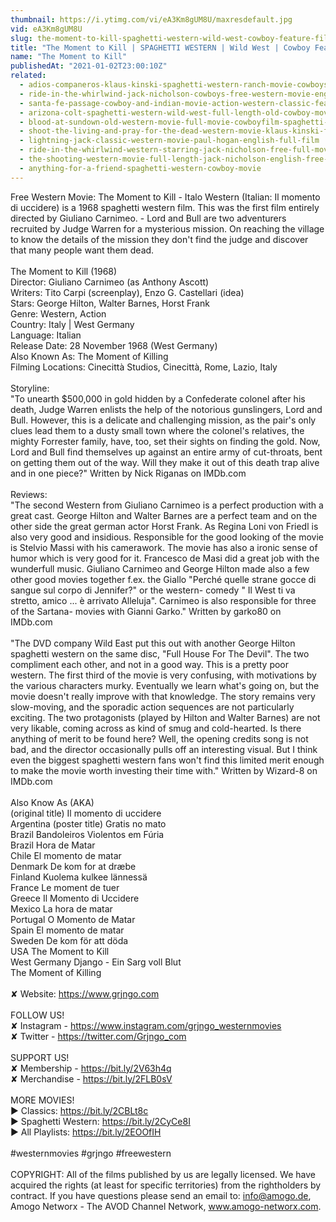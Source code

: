 ```yaml
---
thumbnail: https://i.ytimg.com/vi/eA3Km8gUM8U/maxresdefault.jpg
vid: eA3Km8gUM8U
slug: the-moment-to-kill-spaghetti-western-wild-west-cowboy-feature-film-full-length
title: "The Moment to Kill | SPAGHETTI WESTERN | Wild West | Cowboy Feature Film | Full Length"
name: "The Moment to Kill"
publishedAt: "2021-01-02T23:00:10Z"
related:
  - adios-companeros-klaus-kinski-spaghetti-western-ranch-movie-cowboys
  - ride-in-the-whirlwind-jack-nicholson-cowboys-free-western-movie-english
  - santa-fe-passage-cowboy-and-indian-movie-action-western-classic-feature-film-in-full-length
  - arizona-colt-spaghetti-western-wild-west-full-length-old-cowboy-movie
  - blood-at-sundown-old-western-movie-full-movie-cowboyfilm-spaghetti-western-english
  - shoot-the-living-and-pray-for-the-dead-western-movie-klaus-kinski-full-movie
  - lightning-jack-classic-western-movie-paul-hogan-english-full-film
  - ride-in-the-whirlwind-western-starring-jack-nicholson-free-full-movie-english-youtube-movies
  - the-shooting-western-movie-full-length-jack-nicholson-english-free-full-westerns
  - anything-for-a-friend-spaghetti-western-cowboy-movie
---
```


Free Western Movie: The Moment to Kill - Italo Western (Italian: Il momento di uccidere) is a 1968 spaghetti western film. This was the first film entirely directed by Giuliano Carnimeo. - Lord and Bull are two adventurers recruited by Judge Warren for a mysterious mission. On reaching the village to know the details of the mission they don't find the judge and discover that many people want them dead.<br />
<br />
The Moment to Kill (1968)<br />
Director: Giuliano Carnimeo (as Anthony Ascott)<br />
Writers: Tito Carpi (screenplay), Enzo G. Castellari (idea) <br />
Stars: George Hilton, Walter Barnes, Horst Frank<br />
Genre: Western, Action<br />
Country: Italy | West Germany<br />
Language: Italian<br />
Release Date: 28 November 1968 (West Germany) <br />
Also Known As: The Moment of Killing <br />
Filming Locations: Cinecittà Studios, Cinecittà, Rome, Lazio, Italy<br />
<br />
Storyline:<br />
"To unearth $500,000 in gold hidden by a Confederate colonel after his death, Judge Warren enlists the help of the notorious gunslingers, Lord and Bull. However, this is a delicate and challenging mission, as the pair's only clues lead them to a dusty small town where the colonel's relatives, the mighty Forrester family, have, too, set their sights on finding the gold. Now, Lord and Bull find themselves up against an entire army of cut-throats, bent on getting them out of the way. Will they make it out of this death trap alive and in one piece?" Written by Nick Riganas on IMDb.com <br />
<br />
Reviews:<br />
"The second Western from Giuliano Carnimeo is a perfect production with a great cast. George Hilton and Walter Barnes are a perfect team and on the other side the great german actor Horst Frank. As Regina Loni von Friedl is also very good and insidious. Responsible for the good looking of the movie is Stelvio Massi with his camerawork. The movie has also a ironic sense of humor which is very good for it. Francesco de Masi did a great job with the wunderfull music. Giuliano Carnimeo and George Hilton made also a few other good movies together f.ex. the Giallo "Perché quelle strane gocce di sangue sul corpo di Jennifer?" or the western- comedy " Il West ti va stretto, amico ... è arrivato Alleluja". Carnimeo is also responsible for three of the Sartana- movies with Gianni Garko." Written by garko80 on IMDb.com <br />
<br />
"The DVD company Wild East put this out with another George Hilton spaghetti western on the same disc, "Full House For The Devil". The two compliment each other, and not in a good way. This is a pretty poor western. The first third of the movie is very confusing, with motivations by the various characters murky. Eventually we learn what's going on, but the movie doesn't really improve with that knowledge. The story remains very slow-moving, and the sporadic action sequences are not particularly exciting. The two protagonists (played by Hilton and Walter Barnes) are not very likable, coming across as kind of smug and cold-hearted. Is there anything of merit to be found here? Well, the opening credits song is not bad, and the director occasionally pulls off an interesting visual. But I think even the biggest spaghetti western fans won't find this limited merit enough to make the movie worth investing their time with." Written by Wizard-8 on IMDb.com <br />
<br />
Also Know As (AKA)<br />
(original title) Il momento di uccidere<br />
Argentina (poster title) Gratis no mato<br />
Brazil Bandoleiros Violentos em Fúria<br />
Brazil Hora de Matar<br />
Chile El momento de matar<br />
Denmark De kom for at dræbe<br />
Finland Kuolema kulkee lännessä<br />
France Le moment de tuer<br />
Greece Il Momento di Uccidere<br />
Mexico La hora de matar<br />
Portugal O Momento de Matar<br />
Spain El momento de matar<br />
Sweden De kom för att döda<br />
USA The Moment to Kill<br />
West Germany Django - Ein Sarg voll Blut<br />
The Moment of Killing<br />
<br />
✘ Website: https://www.grjngo.com<br />
<br />
FOLLOW US!<br />
✘ Instagram - https://www.instagram.com/grjngo_westernmovies<br />
✘ Twitter - https://twitter.com/Grjngo_com<br />
<br />
SUPPORT US!<br />
✘ Membership - https://bit.ly/2V63h4q<br />
✘ Merchandise - https://bit.ly/2FLB0sV<br />
<br />
MORE MOVIES! <br />
► Classics: https://bit.ly/2CBLt8c <br />
► Spaghetti Western: https://bit.ly/2CyCe8I <br />
► All Playlists: https://bit.ly/2EOOfIH <br />
<br />
#westernmovies #grjngo #freewestern<br />
<br />
COPYRIGHT: All of the films published by us are legally licensed. We have acquired the rights (at least for specific territories) from the rightholders by contract. If you have questions please send an email to: info@amogo.de, Amogo Networx - The AVOD Channel Network, www.amogo-networx.com.